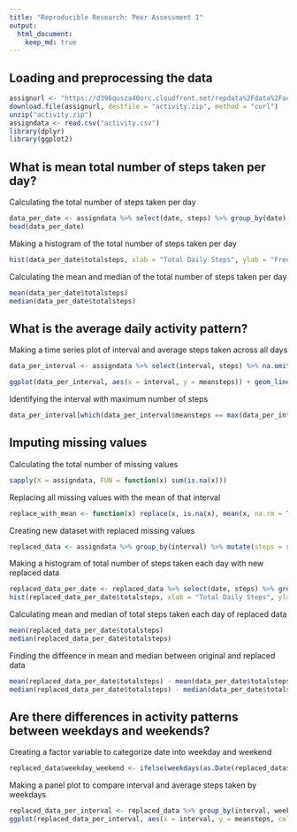 ```yaml
---
title: "Reproducible Research: Peer Assessment 1"
output: 
  html_document:
    keep_md: true
---
```



## Loading and preprocessing the data
```r
assignurl <- "https://d396qusza40orc.cloudfront.net/repdata%2Fdata%2Factivity.zip"
download.file(assignurl, destfile = "activity.zip", method = "curl")
unzip("activity.zip")
assigndata <- read.csv("activity.csv")
library(dplyr)
library(ggplot2)
```

## What is mean total number of steps taken per day?
Calculating the total number of steps taken per day
```r
data_per_date <- assigndata %>% select(date, steps) %>% group_by(date) %>% summarize(totalsteps = sum(steps)) %>% na.omit()
head(data_per_date)
```

Making a histogram of the total number of steps taken per day
```r
hist(data_per_date$totalsteps, xlab = "Total Daily Steps", ylab = "Frequency", main = "Histogram of Total Steps Taken per Day", breaks = 20)
```

Calculating the mean and median of the total number of steps taken per day
```r
mean(data_per_date$totalsteps)
median(data_per_date$totalsteps)
```


## What is the average daily activity pattern?
Making a time series plot of interval and average steps taken across all days
```r
data_per_interval <- assigndata %>% select(interval, steps) %>% na.omit() %>% group_by(interval) %>% summarize(meansteps = mean(steps))

ggplot(data_per_interval, aes(x = interval, y = meansteps)) + geom_line() + labs ( x = "Interval of Steps Taken") + labs (y = "Average Steps Taken") + labs (title = "Time-series plot of Interval and Average Steps Taken across all days")
```

Identifying the interval with maximum number of steps
```r
data_per_interval[which(data_per_interval$meansteps == max(data_per_interval$meansteps)),]
```


## Imputing missing values
Calculating the total number of missing values
```r
sapply(X = assigndata, FUN = function(x) sum(is.na(x)))
```

Replacing all missing values with the mean of that interval
```r
replace_with_mean <- function(x) replace(x, is.na(x), mean(x, na.rm = TRUE))
```

Creating new dataset with replaced missing values
```r
replaced_data <- assigndata %>% group_by(interval) %>% mutate(steps = replace_with_mean(steps))
```

Making a histogram of total number of steps taken each day with new replaced data
```r
replaced_data_per_date <- replaced_data %>% select(date, steps) %>% group_by(date) %>% summarize(totalsteps = sum(steps))
hist(replaced_data_per_date$totalsteps, xlab = "Total Daily Steps", ylab = "Frequency", main = "Histogram of Total Steps Taken per Day", breaks = 20)
```

Calculating mean and median of total steps taken each day of replaced data
```r
mean(replaced_data_per_date$totalsteps)
median(replaced_data_per_date$totalsteps)
```

Finding the diffeence in mean and median between original and replaced data
```r
mean(replaced_data_per_date$totalsteps) - mean(data_per_date$totalsteps)
median(replaced_data_per_date$totalsteps) - median(data_per_date$totalsteps)
```


## Are there differences in activity patterns between weekdays and weekends?
Creating a factor variable to categorize date into weekday and weekend
```r
replaced_data$weekday_weekend <- ifelse(weekdays(as.Date(replaced_data$date)) %in% c("Monday", "Tuesday", "Wednesday", "Thursday", "Friday"), "Weekday", "Weekend")
```

Making a panel plot to compare interval and average steps taken by weekdays
```r
replaced_data_per_interval <- replaced_data %>% group_by(interval, weekday_weekend) %>% summarize(meansteps = mean(steps))
ggplot(replaced_data_per_interval, aes(x = interval, y = meansteps, color = weekday_weekend)) + geom_line() + facet_grid(weekday_weekend~.) + labs ( x = "Interval of Steps Taken") + labs (y = "Average Steps Taken") + labs (title = "Comparison of Intervals and Average Steps Taken by weekdays")
```
